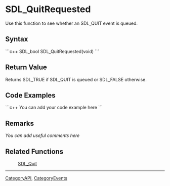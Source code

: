 <!-- pragma section-numbers off -->
<!-- pragma camelcase off -->

= SDL_QuitRequested =
Use this function to see whether an SDL_QUIT event is queued.


== Syntax ==
```c++
SDL_bool SDL_QuitRequested(void)
```

== Return Value ==
Returns SDL_TRUE if SDL_QUIT is queued or SDL_FALSE otherwise.

== Code Examples ==
```c++
You can add your code example here
```

== Remarks ==
''You can add useful comments here''

== Related Functions ==
:[[SDL_Quit]]

----
[[CategoryAPI]], [[CategoryEvents]]
